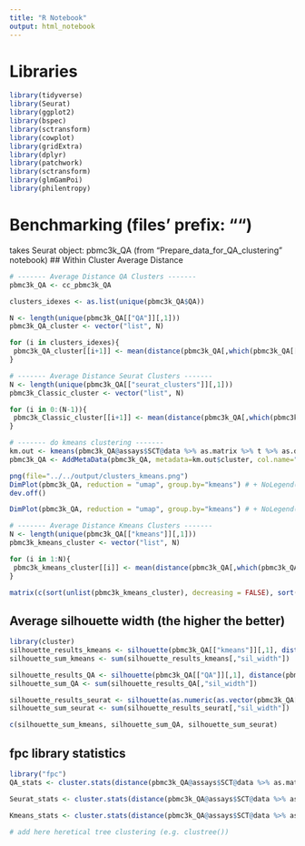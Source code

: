 ```yaml
---
title: "R Notebook"
output: html_notebook
---
```


# Libraries
```r
library(tidyverse)
library(Seurat)
library(ggplot2)
library(bspec)
library(sctransform)
library(cowplot)
library(gridExtra)
library(dplyr)
library(patchwork)
library(sctransform)
library(glmGamPoi)
library(philentropy)
```

# Benchmarking (files' prefix: "")
takes Seurat object:    pbmc3k_QA (from "Prepare_data_for_QA_clustering" notebook)
## Within Cluster Average Distance
```r
# ------- Average Distance QA Clusters -------
pbmc3k_QA <- cc_pbmc3k_QA

clusters_idexes <- as.list(unique(pbmc3k_QA$QA))

N <- length(unique(pbmc3k_QA[["QA"]][,1]))
pbmc3k_QA_cluster <- vector("list", N)

for (i in clusters_idexes){
 pbmc3k_QA_cluster[[i+1]] <- mean(distance(pbmc3k_QA[,which(pbmc3k_QA[["QA"]] == i)]@assays$SCT@data %>% as.matrix %>% t %>% as.data.frame, method = "jaccard"))
}
```

```r
# ------- Average Distance Seurat Clusters -------
N <- length(unique(pbmc3k_QA[["seurat_clusters"]][,1]))
pbmc3k_Classic_cluster <- vector("list", N)

for (i in 0:(N-1)){
 pbmc3k_Classic_cluster[[i+1]] <- mean(distance(pbmc3k_QA[,which(pbmc3k_QA[["seurat_clusters"]] == i)]@assays$SCT@data %>% as.matrix %>% t %>% as.data.frame, method = "jaccard"))
}
```

```r
# ------- do kmeans clustering -------
km.out <- kmeans(pbmc3k_QA@assays$SCT@data %>% as.matrix %>% t %>% as.data.frame, centers=6, nstart=5)
pbmc3k_QA <- AddMetaData(pbmc3k_QA, metadata=km.out$cluster, col.name="kmeans")

png(file="../../output/clusters_kmeans.png")
DimPlot(pbmc3k_QA, reduction = "umap", group.by="kmeans") # + NoLegend()
dev.off()

DimPlot(pbmc3k_QA, reduction = "umap", group.by="kmeans") # + NoLegend()
```

```r
# ------- Average Distance Kmeans Clusters -------
N <- length(unique(pbmc3k_QA[["kmeans"]][,1]))
pbmc3k_kmeans_cluster <- vector("list", N)

for (i in 1:N){
 pbmc3k_kmeans_cluster[[i]] <- mean(distance(pbmc3k_QA[,which(pbmc3k_QA[["kmeans"]] == i)]@assays$SCT@data %>% as.matrix %>% t %>% as.data.frame, method = "jaccard"))
}
```

```r
matrix(c(sort(unlist(pbmc3k_kmeans_cluster), decreasing = FALSE), sort(unlist(pbmc3k_QA_cluster), decreasing = FALSE), sort(unlist(pbmc3k_Classic_cluster), decreasing = FALSE)), ncol = 3)
```

## Average silhouette width (the higher the better)
```r
library(cluster)
silhouette_results_kmeans <- silhouette(pbmc3k_QA[["kmeans"]][,1], distance(pbmc3k_QA@assays$SCT@data %>% as.matrix %>% t %>% as.data.frame, method = "jaccard"))
silhouette_sum_kmeans <- sum(silhouette_results_kmeans[,"sil_width"])

silhouette_results_QA <- silhouette(pbmc3k_QA[["QA"]][,1], distance(pbmc3k_QA@assays$SCT@data %>% as.matrix %>% t %>% as.data.frame, method = "jaccard"))
silhouette_sum_QA <- sum(silhouette_results_QA[,"sil_width"])

silhouette_results_seurat <- silhouette(as.numeric(as.vector(pbmc3k_QA[["seurat_clusters"]][,1])), distance(pbmc3k_QA@assays$SCT@data %>% as.matrix %>% t %>% as.data.frame, method = "jaccard"))
silhouette_sum_seurat <- sum(silhouette_results_seurat[,"sil_width"])

c(silhouette_sum_kmeans, silhouette_sum_QA, silhouette_sum_seurat)
```

## fpc library statistics
```r
library("fpc")
QA_stats <- cluster.stats(distance(pbmc3k_QA@assays$SCT@data %>% as.matrix %>% t %>% as.data.frame, method = "jaccard"), pbmc3k_QA[["QA"]][,1])
```
```r
Seurat_stats <- cluster.stats(distance(pbmc3k_QA@assays$SCT@data %>% as.matrix %>% t %>% as.data.frame, method = "jaccard"), as.numeric(pbmc3k_QA[["seurat_clusters"]][,1]))
```
```r
Kmeans_stats <- cluster.stats(distance(pbmc3k_QA@assays$SCT@data %>% as.matrix %>% t %>% as.data.frame, method = "jaccard"), pbmc3k_QA[["kmeans"]][,1])
```
```r
# add here heretical tree clustering (e.g. clustree())
```




